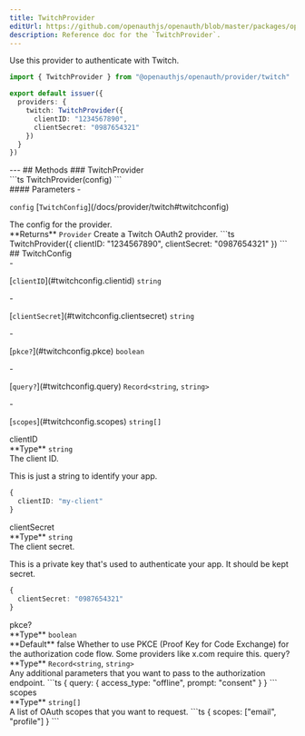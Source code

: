 ```yaml
---
title: TwitchProvider
editUrl: https://github.com/openauthjs/openauth/blob/master/packages/openauth/src/provider/twitch.ts
description: Reference doc for the `TwitchProvider`.
---
```



<div class="tsdoc">
<Section type="about">
Use this provider to authenticate with Twitch.

```ts {5-8}
import { TwitchProvider } from "@openauthjs/openauth/provider/twitch"

export default issuer({
  providers: {
    twitch: TwitchProvider({
      clientID: "1234567890",
      clientSecret: "0987654321"
    })
  }
})
```
</Section>
---
## Methods
### TwitchProvider
<Segment>
<Section type="signature">
```ts
TwitchProvider(config)
```
</Section>
<Section type="parameters">
#### Parameters
- <p><code class="key">config</code> [<code class="type">TwitchConfig</code>](/docs/provider/twitch#twitchconfig)</p>
The config for the provider.
</Section>
<InlineSection>
**Returns** <code class="type">Provider</code>
</InlineSection>
Create a Twitch OAuth2 provider.
```ts
TwitchProvider({
  clientID: "1234567890",
  clientSecret: "0987654321"
})
```
</Segment>
## TwitchConfig
<Segment>
<Section type="parameters">
- <p>[<code class="key">clientID</code>](#twitchconfig.clientid) <code class="primitive">string</code></p>
- <p>[<code class="key">clientSecret</code>](#twitchconfig.clientsecret) <code class="primitive">string</code></p>
- <p>[<code class="key">pkce?</code>](#twitchconfig.pkce) <code class="primitive">boolean</code></p>
- <p>[<code class="key">query?</code>](#twitchconfig.query) <code class="primitive">Record</code><code class="symbol">&lt;</code><code class="primitive">string</code>, <code class="primitive">string</code><code class="symbol">&gt;</code></p>
- <p>[<code class="key">scopes</code>](#twitchconfig.scopes) <code class="primitive">string</code><code class="symbol">[]</code></p>
</Section>
</Segment>
<NestedTitle id="twitchconfig.clientid" Tag="h4" parent="TwitchConfig.">clientID</NestedTitle>
<Segment>
<Section type="parameters">
<InlineSection>
**Type** <code class="primitive">string</code>
</InlineSection>
</Section>
The client ID.

This is just a string to identify your app.
```ts
{
  clientID: "my-client"
}
```
</Segment>
<NestedTitle id="twitchconfig.clientsecret" Tag="h4" parent="TwitchConfig.">clientSecret</NestedTitle>
<Segment>
<Section type="parameters">
<InlineSection>
**Type** <code class="primitive">string</code>
</InlineSection>
</Section>
The client secret.

This is a private key that's used to authenticate your app. It should be kept secret.
```ts
{
  clientSecret: "0987654321"
}
```
</Segment>
<NestedTitle id="twitchconfig.pkce" Tag="h4" parent="TwitchConfig.">pkce?</NestedTitle>
<Segment>
<Section type="parameters">
<InlineSection>
**Type** <code class="primitive">boolean</code>
</InlineSection>
</Section>

<InlineSection>
**Default** false
</InlineSection>
Whether to use PKCE (Proof Key for Code Exchange) for the authorization code flow.
Some providers like x.com require this.
</Segment>
<NestedTitle id="twitchconfig.query" Tag="h4" parent="TwitchConfig.">query?</NestedTitle>
<Segment>
<Section type="parameters">
<InlineSection>
**Type** <code class="primitive">Record</code><code class="symbol">&lt;</code><code class="primitive">string</code>, <code class="primitive">string</code><code class="symbol">&gt;</code>
</InlineSection>
</Section>
Any additional parameters that you want to pass to the authorization endpoint.
```ts
{
  query: {
    access_type: "offline",
    prompt: "consent"
  }
}
```
</Segment>
<NestedTitle id="twitchconfig.scopes" Tag="h4" parent="TwitchConfig.">scopes</NestedTitle>
<Segment>
<Section type="parameters">
<InlineSection>
**Type** <code class="primitive">string</code><code class="symbol">[]</code>
</InlineSection>
</Section>
A list of OAuth scopes that you want to request.
```ts
{
  scopes: ["email", "profile"]
}
```
</Segment>
</div>